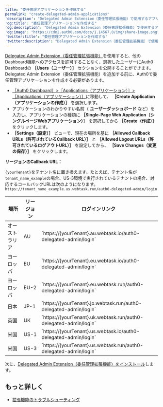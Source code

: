 ```yaml
---
title: "委任管理アプリケーションを作成する"
permalink: "create-delegated-admin-applications"
'description': "Delegated Admin Extension（委任管理拡張機能）で使用するアプリケーションを作成する方法について説明します。ダッシュボードのユーザーセクションが部分的に公開できるようになります。"
'og:title': "委任管理アプリケーションを作成する"
'og:description': "Delegated Admin Extension（委任管理拡張機能）で使用するアプリケーションを作成する方法について説明します。ダッシュボードのユーザーセクションが部分的に公開できるようになります。"
'og:image': "https://cdn2.auth0.com/docs/1.14567.0/img/share-image.png"
'twitter:title': "委任管理アプリケーションを作成する"
'twitter:description': "Delegated Admin Extension（委任管理拡張機能）で使用するアプリケーションを作成する方法について説明します。ダッシュボードのユーザーセクションが部分的に公開できるようになります。"
---
```


[Delegated Admin Extension（委任管理拡張機能）](/ja-jp/customize/extensions/delegated-administration-extension)を使用すると、他のDashboard機能へのアクセスを許可することなく、選択したユーザーに<Tooltip data-tooltip-id="react-containers-DefinitionTooltip-0" href="/ja-jp/glossary?term=auth0-dashboard" tip="Auth0 Dashboard: サービスを構成するためのAuth0の主製品。" cta="用語集の表示">Auth0 Dashboard</Tooltip>の **［Users（ユーザー）］** セクションを公開することができます。Delegated Admin Extension（委任管理拡張機能）を追加する前に、Auth0で委任管理アプリケーションを作成する必要があります。

* [［Auth0 Dashboard］>［Applications（アプリケーション）］>［Applications（アプリケーション）］](https://manage.auth0.com/#/applications)に移動して、 **［Create Application（アプリケーションの作成）］** を選択します。
* アプリケーションのわかりやすい名前（ **ユーザーダッシュボード** など）を入力し、アプリケーションの種類に **［Single-Page Web Application（シングルページWebアプリケーション）］** を選択してから **［Create（作成）］** をクリックします。
* **［Settings（設定）］** ビューで、現在の場所を基に **［Allowed Callback URLs（許可されているCallback URL）］** と **［Allowed Logout URLs（許可されているログアウトURL）］** を設定してから、 **［Save Changes（変更の保存）］** をクリックします。

**リージョンのCallback URL：**

<Callout icon="file-lines" color="#0EA5E9" iconType="regular">

`{yourTenant}`をテナント名に置き換えます。たとえば、テナント名が`tenant_name_example`の場合、US-3環境で実行されているテナントの場合、対応するコールバックURLは次のようになります。`https://tenant_name_example.us.webtask.run/auth0-delegated-admin/login`

</Callout>

<table class="table"><thead>
<tr>
<th>場所</th>
<th>リージョン</th>
<th>ログインリンク</th>
</tr>
</thead>
<tbody>
<tr>
<td>オーストラリア</td>
<td>AU</td>
<td>`https://{yourTenant}.au.webtask.io/auth0-delegated-admin/login`</td>
</tr>
<tr>
<td>ヨーロッパ</td>
<td>EU</td>
<td>`https://{yourTenant}.eu.webtask.io/auth0-delegated-admin/login`</td>
</tr>
<tr>
<td>ヨーロッパ</td>
<td>EU-2</td>
<td>`https://{yourTenant}.eu.webtask.run/auth0-delegated-admin/login`</td>
</tr>
<tr>
<td>日本</td>
<td>JP-1</td>
<td>`https://{yourTenant}.jp.webtask.run/auth0-delegated-admin/login`</td>
</tr>
<tr>
<td>英国</td>
<td>UK</td>
<td>`https://{yourTenant}.uk.webtask.run/auth0-delegated-admin/login`</td>
</tr>
<tr>
<td>米国</td>
<td>US-1</td>
<td>`https://{yourTenant}.us.webtask.io/auth0-delegated-admin/login`</td>
</tr>
<tr>
<td>米国</td>
<td>US-3</td>
<td>`https://{yourTenant}.us.webtask.run/auth0-delegated-admin/login`</td>
</tr>
</tbody>
</table>

次に、[Delegated Admin Extension（委任管理拡張機能）をインストール](/ja-jp/customize/extensions/delegated-administration-extension/install-delegated-admin-extension)します。

## もっと詳しく

* [拡張機能のトラブルシューティング](/ja-jp/troubleshoot/integration-extensibility-issues/troubleshoot-extensions)
